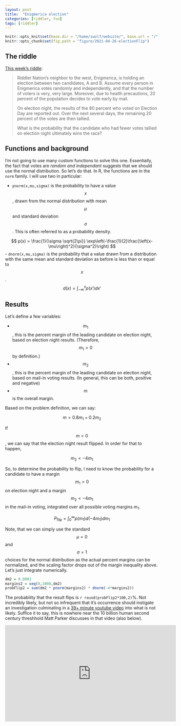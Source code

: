 ```yaml
---
layout: post
title:  "Enigmerica election"
categories: [riddler, fun]
tags: [riddler]
---
```

```r
knitr::opts_knit$set(base.dir = "/home/swolf/website/", base.url = "/")
knitr::opts_chunk$set(fig.path = "figure/2021-04-26-electionFlip")
```

## The riddle
[This week's riddle](https://fivethirtyeight.com/features/can-you-cut-the-perfect-pancake/):

> Riddler Nation’s neighbor to the west, Enigmerica, is holding an election between two candidates, A and B. Assume every person in Enigmerica votes randomly and independently, and that the number of voters is very, very large. Moreover, due to health precautions, 20 percent of the population decides to vote early by mail.
>
> On election night, the results of the 80 percent who voted on Election Day are reported out. Over the next several days, the remaining 20 percent of the votes are then tallied.
>
> What is the probability that the candidate who had fewer votes tallied on election night ultimately wins the race?



## Functions and background
I'm not going to use many custom functions to solve this one.  Essentially, the fact that votes are _random and independant_ suggests that we should use the normal distribution.  So let's do that.  In R, the functions are in the `norm` family.  I will use two in particular:

- `pnorm(x,mu,sigma)` is the probability to have a value $$x$$, drawn from the normal distribution with mean $$\mu$$ and standard deviation $$\sigma$$.  This is often referred to as a probability density.

$$
p(x) = \frac{1}{\sigma \sqrt{2\pi}} \exp\left(-\frac{1}{2}\frac{\left(x-\mu\right)^2}{\sigma^2}\right)
$$
- `dnorm(x,mu,sigma)` is the probability that a value drawn from a distribution with the same mean and standard deviation as before is less than or equal to $$x$$.
$$
d(x) = \int_{-\infty}^{x} p(x') dx'
$$

## Results
Let's define a few variables:

- $$m_1$$, this is the percent margin of the leading candidate on election night, based on election night results.  (Therefore, $$m_1>0$$ by definition.)
- $$m_2$$, this is the percent margin of the leading candidate on election night, based on mail-in voting results.  (In general, this can be both, positive and negative)
- $$m$$ is the overall margin.

Based on the problem definition, we can say:

$$
m = 0.8 m_1 + 0.2 m_2
$$

If $$m<0$$, we can say that the election night result flipped.  In order for that to happen, 

$$ 
m_2 < -4 m_1
$$

So, to determine the probability to flip, I need to know the probability for a candidate to have a margin $$m_1>0$$ on election night and a margin $$m_2 < -4m_1$$ in the mail-in voting, integrated over all possible voting margins $m_1$.

$$
P_{\text{flip}} = \int_0^\infty p(m_1) d(-4m_1) dm_1
$$

Note, that we can simply use the standard $$\mu = 0$$ and $$\sigma = 1$$ choices for the normal distribution as the actual percent margins can be normalized, and the scaling factor drops out of the margin inequality above.  Let's just integrate numerically.

```r
dm2 = 0.0001
margins2 = seq(0,1000,dm2)
probFlip2 = sum(dm2 * pnorm(margins2) * dnorm(-4*margins2))
```

The probability that the result flips is `r round(probFlip2*100,2)`%.  Not incredibly likely, but not so infrequent that it's occurrence should instigate an investigation culminating in a [39+ minute youtube video](https://www.youtube.com/watch?v=8Ko3TdPy0TU) into what is not likely.  Suffice it to say, this is nowhere near the 10 billion human second century threshhold Matt Parker discusses in that video (also below).

<iframe width="560" height="315" src="https://www.youtube.com/embed/8Ko3TdPy0TU" title="YouTube video player" frameborder="0" allow="accelerometer; autoplay; clipboard-write; encrypted-media; gyroscope; picture-in-picture" allowfullscreen></iframe>
